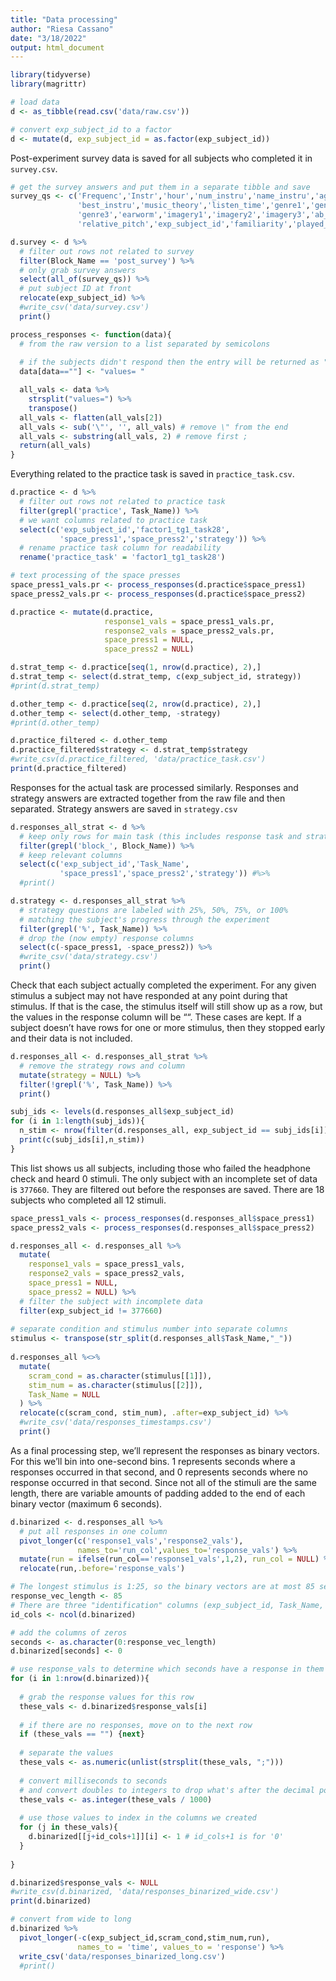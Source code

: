 ```yaml
---
title: "Data processing"
author: "Riesa Cassano"
date: "3/18/2022"
output: html_document
---
```


```r
library(tidyverse)
library(magrittr)
```

```r
# load data
d <- as_tibble(read.csv('data/raw.csv'))

# convert exp_subject_id to a factor
d <- mutate(d, exp_subject_id = as.factor(exp_subject_id))
```

Post-experiment survey data is saved for all subjects who completed it in `survey.csv`. 

```r
# get the survey answers and put them in a separate tibble and save
survey_qs <- c('Frequenc','Instr','hour','num_instru','name_instru','age_range',
               'best_instru','music_theory','listen_time','genre1','genre2',
               'genre3','earworm','imagery1','imagery2','imagery3','ab_pitch',
               'relative_pitch','exp_subject_id','familiarity','played_notplayed')

d.survey <- d %>%
  # filter out rows not related to survey
  filter(Block_Name == 'post_survey') %>%
  # only grab survey answers
  select(all_of(survey_qs)) %>%
  # put subject ID at front
  relocate(exp_subject_id) %>%
  #write_csv('data/survey.csv')
  print()
```

```r
process_responses <- function(data){
  # from the raw version to a list separated by semicolons
  
  # if the subjects didn't respond then the entry will be returned as ""
  data[data==""] <- "values= " 

  all_vals <- data %>%
    strsplit("values=") %>%
    transpose()
  all_vals <- flatten(all_vals[2])
  all_vals <- sub('\"', '', all_vals) # remove \" from the end
  all_vals <- substring(all_vals, 2) # remove first ;
  return(all_vals)
}
```


Everything related to the practice task is saved in `practice_task.csv`.

```r
d.practice <- d %>%
  # filter out rows not related to practice task 
  filter(grepl('practice', Task_Name)) %>%
  # we want columns related to practice task
  select(c('exp_subject_id','factor1_tg1_task28',
           'space_press1','space_press2','strategy')) %>%
  # rename practice task column for readability
  rename('practice_task' = 'factor1_tg1_task28')

# text processing of the space presses
space_press1_vals.pr <- process_responses(d.practice$space_press1)
space_press2_vals.pr <- process_responses(d.practice$space_press2)

d.practice <- mutate(d.practice,
                     response1_vals = space_press1_vals.pr,
                     response2_vals = space_press2_vals.pr,
                     space_press1 = NULL,
                     space_press2 = NULL)

d.strat_temp <- d.practice[seq(1, nrow(d.practice), 2),]
d.strat_temp <- select(d.strat_temp, c(exp_subject_id, strategy))
#print(d.strat_temp)

d.other_temp <- d.practice[seq(2, nrow(d.practice), 2),]
d.other_temp <- select(d.other_temp, -strategy)
#print(d.other_temp)

d.practice_filtered <- d.other_temp
d.practice_filtered$strategy <- d.strat_temp$strategy
#write_csv(d.practice_filtered, 'data/practice_task.csv')
print(d.practice_filtered)
```

Responses for the actual task are processed similarly. Responses and strategy answers are extracted together from the raw file and then separated. Strategy answers are saved in `strategy.csv`

```r
d.responses_all_strat <- d %>%
  # keep only rows for main task (this includes response task and strategy)
  filter(grepl('block_', Block_Name)) %>%
  # keep relevant columns
  select(c('exp_subject_id','Task_Name',
           'space_press1','space_press2','strategy')) #%>%
  #print()

d.strategy <- d.responses_all_strat %>%
  # strategy questions are labeled with 25%, 50%, 75%, or 100%
  # matching the subject's progress through the experiment
  filter(grepl('%', Task_Name)) %>%
  # drop the (now empty) response columns
  select(c(-space_press1, -space_press2)) %>%
  #write_csv('data/strategy.csv')
  print()
```

Check that each subject actually completed the experiment. For any given stimulus a subject may not have responded at any point during that stimulus. If that is the case, the stimulus itself will still show up as a row, but the values in the response column will be "". These cases are kept. If a subject doesn't have rows for one or more stimulus, then they stopped early and their data is not included.

```r
d.responses_all <- d.responses_all_strat %>%
  # remove the strategy rows and column
  mutate(strategy = NULL) %>%
  filter(!grepl('%', Task_Name)) %>%
  print()

subj_ids <- levels(d.responses_all$exp_subject_id)
for (i in 1:length(subj_ids)){
  n_stim <- nrow(filter(d.responses_all, exp_subject_id == subj_ids[i]))
  print(c(subj_ids[i],n_stim))
}
```

This list shows us all subjects, including those who failed the headphone check and heard 0 stimuli. The only subject with an incomplete set of data is `377660`. They are filtered out before the responses are saved. There are 18 subjects who completed all 12 stimuli.

```r
space_press1_vals <- process_responses(d.responses_all$space_press1)
space_press2_vals <- process_responses(d.responses_all$space_press2)

d.responses_all <- d.responses_all %>%
  mutate(
    response1_vals = space_press1_vals,
    response2_vals = space_press2_vals,
    space_press1 = NULL,
    space_press2 = NULL) %>%
  # filter the subject with incomplete data
  filter(exp_subject_id != 377660)
  
# separate condition and stimulus number into separate columns
stimulus <- transpose(str_split(d.responses_all$Task_Name,"_"))
  
d.responses_all %<>%
  mutate(
    scram_cond = as.character(stimulus[[1]]),
    stim_num = as.character(stimulus[[2]]),
    Task_Name = NULL
  ) %>%
  relocate(c(scram_cond, stim_num), .after=exp_subject_id) %>%
  #write_csv('data/responses_timestamps.csv')
  print()
```

As a final processing step, we'll represent the responses as binary vectors. For this we'll bin into one-second bins. 1 represents seconds where a responses occurred in that second, and 0 represents seconds where no response occurred in that second. Since not all of the stimuli are the same length, there are variable amounts of padding added to the end of each binary vector (maximum 6 seconds).

```r
d.binarized <- d.responses_all %>%
  # put all responses in one column
  pivot_longer(c('response1_vals','response2_vals'),
               names_to='run_col',values_to='response_vals') %>%
  mutate(run = ifelse(run_col=='response1_vals',1,2), run_col = NULL) %>%
  relocate(run,.before='response_vals')

# The longest stimulus is 1:25, so the binary vectors are at most 85 seconds long.
response_vec_length <- 85
# There are three "identification" columns (exp_subject_id, Task_Name, run) and then the data (response_vals)
id_cols <- ncol(d.binarized)

# add the columns of zeros
seconds <- as.character(0:response_vec_length)
d.binarized[seconds] <- 0

# use response_vals to determine which seconds have a response in them
for (i in 1:nrow(d.binarized)){
  
  # grab the response values for this row
  these_vals <- d.binarized$response_vals[i]
  
  # if there are no responses, move on to the next row
  if (these_vals == "") {next}
  
  # separate the values 
  these_vals <- as.numeric(unlist(strsplit(these_vals, ";")))
  
  # convert milliseconds to seconds 
  # and convert doubles to integers to drop what's after the decimal point
  these_vals <- as.integer(these_vals / 1000)
  
  # use those values to index in the columns we created
  for (j in these_vals){
    d.binarized[[j+id_cols+1]][i] <- 1 # id_cols+1 is for '0'
  }
  
}

d.binarized$response_vals <- NULL
#write_csv(d.binarized, 'data/responses_binarized_wide.csv')
print(d.binarized)

# convert from wide to long
d.binarized %>%
  pivot_longer(-c(exp_subject_id,scram_cond,stim_num,run), 
               names_to = 'time', values_to = 'response') %>%
  write_csv('data/responses_binarized_long.csv')
  #print()

```